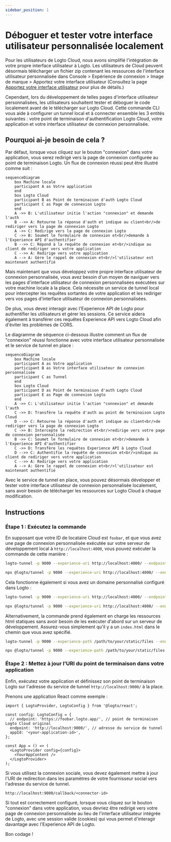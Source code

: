 ```yaml
---
sidebar_position: 1
---
```



# Déboguer et tester votre interface utilisateur personnalisée localement

Pour les utilisateurs de Logto Cloud, nous avons simplifié l'intégration de votre propre interface utilisateur à Logto. Les utilisateurs de Cloud peuvent désormais télécharger un fichier zip contenant les ressources de l'interface utilisateur personnalisée dans <CloudLink to="/sign-in-experience/branding">Console > Expérience de connexion > Image de marque > Apportez votre interface utilisateur</CloudLink> (Consultez la page [Apportez votre interface utilisateur](/customization/bring-your-ui) pour plus de détails.)

Cependant, lors du développement de telles pages d'interface utilisateur personnalisées, les utilisateurs souhaitent tester et déboguer le code localement avant de le télécharger sur Logto Cloud. Cette commande CLI vous aide à configurer un tunnel local et à connecter ensemble les 3 entités suivantes : votre point de terminaison d'authentification Logto Cloud, votre application et votre interface utilisateur de connexion personnalisée.

## Pourquoi ai-je besoin de cela ?

Par défaut, lorsque vous cliquez sur le bouton "connexion" dans votre application, vous serez redirigé vers la page de connexion configurée au point de terminaison Logto. Un flux de connexion réussi peut être illustré comme suit :

```mermaid
sequenceDiagram
    box Machine locale
    participant A as Votre application
    end
    box Logto Cloud
    participant B as Point de terminaison d'auth Logto Cloud
    participant C as Page de connexion Logto
    end
    A ->> B: L'utilisateur initie l'action "connexion" et demande l'auth
    B -->> A: Retourne la réponse d'auth et indique au client<br/>de rediriger vers la page de connexion Logto
    A ->> C: Redirige vers la page de connexion Logto
    C ->> B: Soumet le formulaire de connexion et<br/>demande à l'Experience API d'authentifier
    B -->> C: Répond à la requête de connexion et<br/>indique au client de rediriger vers votre application
    C -->> A: Redirige vers votre application
    A --> A: Gère le rappel de connexion et<br/>l'utilisateur est maintenant authentifié
```

Mais maintenant que vous développez votre propre interface utilisateur de connexion personnalisée, vous avez besoin d'un moyen de naviguer vers les pages d'interface utilisateur de connexion personnalisées exécutées sur votre machine locale à la place.
Cela nécessite un service de tunnel local pour intercepter les requêtes sortantes de votre application et les rediriger vers vos pages d'interface utilisateur de connexion personnalisées.

De plus, vous devez interagir avec l'Experience API de Logto pour authentifier les utilisateurs et gérer les sessions.
Ce service aidera également à transférer ces requêtes Experience API vers Logto Cloud afin d'éviter les problèmes de CORS.

Le diagramme de séquence ci-dessous illustre comment un flux de "connexion" réussi fonctionne avec votre interface utilisateur personnalisée et le service de tunnel en place :

```mermaid
sequenceDiagram
    box Machine locale
    participant A as Votre application
    participant B as Votre interface utilisateur de connexion personnalisée
    participant C as Tunnel
    end
    box Logto Cloud
    participant D as Point de terminaison d'auth Logto Cloud
    participant E as Page de connexion Logto
    end
    A ->> C: L'utilisateur initie l'action "connexion" et demande l'auth
    C ->> D: Transfère la requête d'auth au point de terminaison Logto Cloud
    D -->> C: Retourne la réponse d'auth et indique au client<br/>de rediriger vers la page de connexion Logto
    C ->> B: Intercepte la redirection et<br/>redirige vers votre page de connexion personnalisée
    B ->> C: Soumet le formulaire de connexion et<br/>demande à l'Experience API d'authentifier
    C ->> D: Transfère les requêtes Experience API à Logto Cloud
    D -->> C: Authentifie la requête de connexion et<br/>indique au client de rediriger vers votre application
    C -->> A: Redirige vers votre application
    A --> A: Gère le rappel de connexion et<br/>l'utilisateur est maintenant authentifié
```

Avec le service de tunnel en place, vous pouvez désormais développer et tester votre interface utilisateur de connexion personnalisée localement, sans avoir besoin de télécharger les ressources sur Logto Cloud à chaque modification.

## Instructions

### Étape 1 : Exécutez la commande

En supposant que votre ID de locataire Cloud est `foobar`, et que vous avez une page de connexion personnalisée exécutée sur votre serveur de développement local à `http://localhost:4000`, vous pouvez exécuter la commande de cette manière :

<Tabs groupId="cmd">

  <TabItem value="cli" label="CLI">

```bash
logto-tunnel -p 9000 --experience-uri http://localhost:4000/ --endpoint https://foobar.logto.app/
```

  </TabItem>
  <TabItem value="npx" label="npx">

```bash
npx @logto/tunnel -p 9000 --experience-uri http://localhost:4000/ --endpoint https://foobar.logto.app/
```

  </TabItem>

</Tabs>

Cela fonctionne également si vous avez un domaine personnalisé configuré dans Logto :

<Tabs groupId="cmd">

  <TabItem value="cli" label="CLI">

```bash
logto-tunnel -p 9000 --experience-uri http://localhost:4000/ --endpoint https://your.custom.domain/
```

  </TabItem>
  <TabItem value="npx" label="npx">

```bash
npx @logto/tunnel -p 9000 --experience-uri http://localhost:4000/ --endpoint https://your.custom.domain/
```

  </TabItem>

</Tabs>

Alternativement, la commande prend également en charge les ressources html statiques sans avoir besoin de les exécuter d'abord sur un serveur de développement. Assurez-vous simplement qu'il y a un `index.html` dans le chemin que vous avez spécifié.

<Tabs groupId="cmd">

  <TabItem value="cli" label="CLI">

```bash
logto-tunnel -p 9000 --experience-path /path/to/your/static/files --endpoint https://foobar.logto.app/
```

  </TabItem>
  <TabItem value="npx" label="npx">

```bash
npx @logto/tunnel -p 9000 --experience-path /path/to/your/static/files --endpoint https://foobar.logto.app/
```

  </TabItem>

</Tabs>

### Étape 2 : Mettez à jour l'URI du point de terminaison dans votre application

Enfin, exécutez votre application et définissez son point de terminaison Logto sur l'adresse du service de tunnel `http://localhost:9000/` à la place.

Prenons une application React comme exemple :

```tsx title=App.tsx
import { LogtoProvider, LogtoConfig } from '@logto/react';

const config: LogtoConfig = {
  // endpoint: 'https://foobar.logto.app/', // point de terminaison Logto Cloud original
  endpoint: 'http://localhost:9000/', // adresse du service de tunnel
  appId: '<your-application-id>',
};

const App = () => (
  <LogtoProvider config={config}>
    <YourAppContent />
  </LogtoProvider>
);
```

Si vous utilisez la connexion sociale, vous devez également mettre à jour l'URI de redirection dans les paramètres de votre fournisseur social vers l'adresse du service de tunnel.

```
http://localhost:9000/callback/<connector-id>
```

Si tout est correctement configuré, lorsque vous cliquez sur le bouton "connexion" dans votre application, vous devriez être redirigé vers votre page de connexion personnalisée au lieu de l'interface utilisateur intégrée de Logto, avec une session valide (cookies) qui vous permet d'interagir davantage avec l'Experience API de Logto.

Bon codage !
